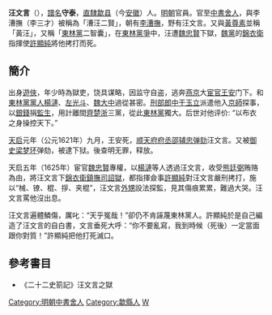 '''汪文言'''（{{bd|？||1625年|catIdx=W}}），[[譜名|譜名]]'''守泰'''，[[南直隶|直隸]][[歙县|歙县]]（今[[安徽|安徽]]）人。[[明朝|明朝]]官員。官至[[中書舍人|中書舍人]]，與李漕撫（李三才）被稱為「漕汪二賢」，朝有[[李三才|李漕撫]]，野有汪文言。又與[[黃尊素|黃尊素]]並稱「黃汪」，又稱「[[東林黨|東林黨]]二智囊」，在[[東林黨爭|東林黨爭]]中，汪遭[[魏忠賢|魏忠賢]]下獄，[[魏黨|魏黨]]的[[錦衣衛|錦衣衛]]指揮使[[許顯純|許顯純]]將他拷打而死。

==簡介==
出身[[遊俠|遊俠]]，年少時為獄吏，饶具谋略，因监守自盗，逃奔[[燕京|燕京]]大[[宦官|宦官]][[王安_(明)|王安]]门下。和[[東林黨人|東林黨黨人]][[楊漣|楊漣]]、[[左光斗|左光斗]]、[[魏大中|魏大中]]過從甚密。[[刑部|刑部]][[郎中_(官職)|郎中]][[于玉立|于玉立]]派遣他入[[京師|京師]]探事，以[[銀錢|銀錢]]捐[[監生|監生]]，用計離間[[齊楚浙黨|齊楚浙]]三黨，從此[[東林黨|東林黨]]獨大。后世对他评价: “以布衣之身操控天下。”

[[天启_(明朝)|天启]]元年（公元1621年）九月，王安死，[[顺天府|顺天府]][[府丞|府丞]][[邵辅忠|邵辅忠]][[弹劾|弹劾]]汪文言。又被[[御史|御史]][[梁梦环|梁梦环]]弹劾，被逮下狱。後查明无罪，释放。

天启五年（1625年）宦官[[魏忠賢|魏忠賢]]專權，以[[楊漣|楊漣]]等人透過汪文言，收受[[熊廷弼|熊廷弼]]贿赂為由，將汪文言下[[錦衣衛|錦衣衛]][[鎮撫司|鎮撫司]][[詔獄|詔獄]]，都指揮僉事[[許顯純|許顯純]]對汪文言嚴刑拷打，施以“械、镣、棍、拶、夹棍”，汪文言[[外甥|外甥]]設法探監，見其傷痕累累，難過大哭。汪文言罵他沒出息。

汪文言遍體鱗傷，厲叱：“天乎冤哉！”卻仍不肯誣蔑東林黨人。許顯純於是自己編造了汪文言的自白書，文言垂死大呼：“你不要亂寫，我到時候（死後）一定當面跟你對質！”許顯純把他打死滅口。

== 參考書目 ==
* 《二十二史箚記》汪文言之獄

{{並稱|漕汪二賢|[[李三才|李三才]] - [[汪文言|汪文言]]}}
[[Category:明朝中書舍人|Category:明朝中書舍人]]
[[Category:歙縣人|Category:歙縣人]]
[[Category:汪姓|W]]